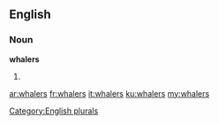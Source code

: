 ==English==

===Noun===
'''whalers'''

# {{plural of|whaler}}

[[Category:English plurals]]

[[ar:whalers]]
[[fr:whalers]]
[[it:whalers]]
[[ku:whalers]]
[[my:whalers]]